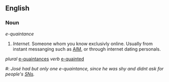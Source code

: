 ==English==
===Noun===
''e-quaintance''
#''Internet.'' Someone whom you know exclusivly online. Usually from instant messanging such as [[AIM]], or through internet dating personals.
''plural'' [[e-quaintances]] ''verb'' [[e-quainted]]
#: ''José had but only one e-quaintance, since he was shy and didnt ask for people's [[SN]]s.''